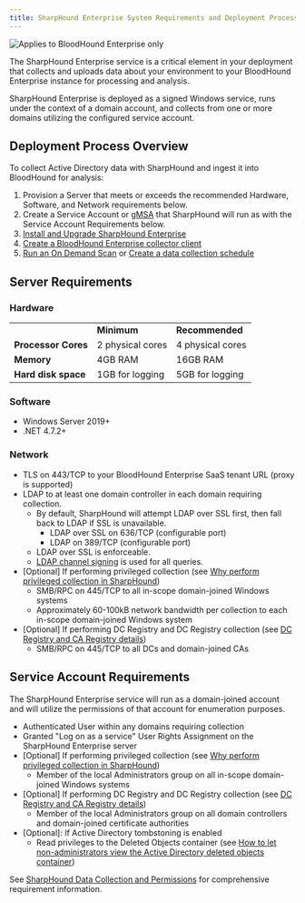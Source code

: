 ```yaml
---
title: SharpHound Enterprise System Requirements and Deployment Process
---
```


<img noZoom src="/assets/enterprise-edition-pill-tag.svg" alt="Applies to BloodHound Enterprise only"/>

The SharpHound Enterprise service is a critical element in your deployment that collects and uploads data about your environment to your BloodHound Enterprise instance for processing and analysis.

SharpHound Enterprise is deployed as a signed Windows service, runs under the context of a domain account, and collects from one or more domains utilizing the configured service account.

## Deployment Process Overview

To collect Active Directory data with SharpHound and ingest it into BloodHound for analysis:

1.  Provision a Server that meets or exceeds the recommended Hardware, Software, and Network requirements below.
2.  Create a Service Account or [gMSA](/install-data-collector/install-sharphound/create-gmsa) that SharpHound will run as with the Service Account Requirements below.
3.  [Install and Upgrade SharpHound Enterprise](/install-data-collector/install-sharphound/installation-upgrade)
4.  [Create a BloodHound Enterprise collector client](/collect-data/enterprise-collection/create-collector)
5.  [Run an On Demand Scan](/collect-data/enterprise-collection/on-demand-scan) or [Create a data collection schedule](/collect-data/enterprise-collection/collection-schedule)

## Server Requirements

### Hardware

|     |     |     |
| --- | --- | --- |
|     | **Minimum** | **Recommended** |
| **Processor Cores** | 2 physical cores | 4 physical cores |
| **Memory** | 4GB RAM | 16GB RAM |
| **Hard disk space** | 1GB for logging | 5GB for logging |

### Software

* Windows Server 2019+
* .NET 4.7.2+

### Network

* TLS on 443/TCP to your BloodHound Enterprise SaaS tenant URL (proxy is supported)
* LDAP to at least one domain controller in each domain requiring collection.
    * By default, SharpHound will attempt LDAP over SSL first, then fall back to LDAP if SSL is unavailable.
        * LDAP over SSL on 636/TCP (configurable port)
        * LDAP on 389/TCP (configurable port)
    * LDAP over SSL is enforceable.
    * [LDAP channel signing](https://www.hub.trimarcsecurity.com/post/ldap-channel-binding-and-signing) is used for all queries.
* \[Optional\] If performing privileged collection (see [Why perform privileged collection in SharpHound](/collect-data/enterprise-collection/privileged-collection))
    * SMB/RPC on 445/TCP to all in-scope domain-joined Windows systems
    * Approximately 60-100kB network bandwidth per collection to each in-scope domain-joined Windows system
* \[Optional\] If performing DC Registry and DC Registry collection (see [DC Registry and CA Registry details](/collect-data/permissions#01HR6PT0BG44W65EJJ0WE4H63V))
    * SMB/RPC on 445/TCP to all DCs and domain-joined CAs

## Service Account Requirements

The SharpHound Enterprise service will run as a domain-joined account and will utilize the permissions of that account for enumeration purposes.

* Authenticated User within any domains requiring collection
* Granted "Log on as a service" User Rights Assignment on the SharpHound Enterprise server
* \[Optional\] If performing privileged collection (see [Why perform privileged collection in SharpHound](/collect-data/enterprise-collection/privileged-collection))
    * Member of the local Administrators group on all in-scope domain-joined Windows systems
* \[Optional\] If performing DC Registry and DC Registry collection (see [DC Registry and CA Registry details](/collect-data/permissions))
    * Member of the local Administrators group on all domain controllers and domain-joined certificate authorities
* \[Optional\]: If Active Directory tombstoning is enabled
    * Read privileges to the Deleted Objects container (see [How to let non-administrators view the Active Directory deleted objects container](https://learn.microsoft.com/en-us/troubleshoot/windows-server/identity/non-administrators-view-deleted-object-container))

See [SharpHound Data Collection and Permissions](/collect-data/permissions) for comprehensive requirement information.

